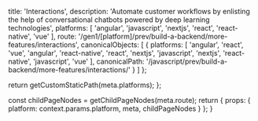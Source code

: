 
  title: 'Interactions',
  description: 'Automate customer workflows by enlisting the help of conversational chatbots powered by deep learning technologies',
  platforms: [
    'angular',
    'javascript',
    'nextjs',
    'react',
    'react-native',
    'vue'
  ],
  route: '/gen1/[platform]/prev/build-a-backend/more-features/interactions',
  canonicalObjects: [
    {
      platforms: [
        'angular',
        'react',
        'vue',
        'angular',
        'react-native',
        'react',
        'nextjs',
        'javascript',
        'nextjs',
        'react-native',
        'javascript',
        'vue'
      ],
      canonicalPath: '/javascript/prev/build-a-backend/more-features/interactions/'
    }
  ]
};

  return getCustomStaticPath(meta.platforms);
};

  const childPageNodes = getChildPageNodes(meta.route);
  return {
    props: {
      platform: context.params.platform,
      meta,
      childPageNodes
    }
  };
}

<Overview childPageNodes={props.childPageNodes} />
